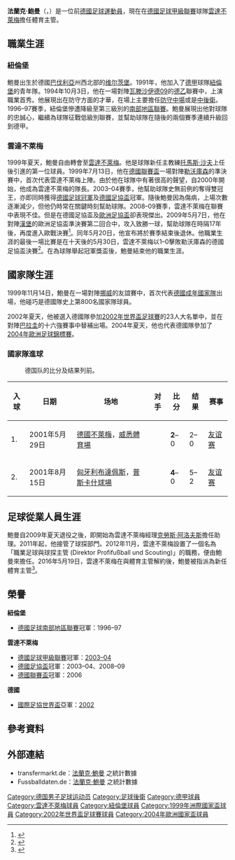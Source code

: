 {{noteta
|G1=德甲
|G2=uefa
|G3=足球
|T=zh-hans:弗兰克·鲍曼;zh-hk:法蘭克·包文;zh-tw:法蘭克·鮑曼;
|1=zh-hans:弗兰克·鲍曼;zh-hk:法蘭克·包文;zh-tw:法蘭克·鮑曼;
|2=zh-hans:鲍曼;zh-hk:包文;zh-tw:鮑曼;
|3=zh-cn:云达不来梅; zh-hk:雲達不萊梅; zh-tw:文達不來梅;
}}
{{Infobox football biography
| name         = 弗兰克·鲍曼<br />''Frank Baumann''
| image              = [[image:Frank_baumann_tdf.jpg|200px]]
| fullname           =  Frank Baumann
| nickname           = 
| birth_date　       = {{birth date and age|1975|10|29}}
| birth_place        = {{BRD}}[[维尔茨堡|维尔茨堡]]
| height             = {{height|meters=1.87}}
| currentclub        = [[雲達不萊梅|雲達不萊梅]]（體育主管）
| clubnumber         = 
| position           = [[後衛_(足球)|中後衛]]、[[防守中場|防守中場]]
| youthyears1        = 1981–1991 | youthclubs1 = TSV Grombühl
| youthyears2        = 1991–1994 | youthclubs2 = [[紐倫堡足球俱樂部|紐倫堡]]
| years1             = 1994–1999 | clubs1 = [[紐倫堡足球俱樂部|紐倫堡]] | caps1 = 130 | goals1 = 6
| years2             = 1999–2009 | clubs2 = [[雲達不萊梅|雲達不萊梅]] | caps2 = 260 | goals2 = 15
| totalcaps          = 390 | totalgoals = 21
| nationalyears1     = 1996–1998 | nationalteam1 = [[德國21歲以下國家足球隊|德國U21]] | nationalcaps1 = 17 | nationalgoals1 = 1
| nationalyears2     = 1999–2000 | nationalteam2 = {{link-de|德國A2國家足球隊|Deutsche A2-Fußballnationalmannschaft|德國A2}} | nationalcaps2 = 4 | nationalgoals2 = 0
| nationalyears3     = 1999–2005 | nationalteam3 = {{fb|GER}} | nationalcaps3 = 28 | nationalgoals3 = 2
| pcupdate           = 
| ntupdate           = 
}}
'''法蘭克·鮑曼'''（{{lang-de|'''Frank Baumann'''}}，{{bd|1975年|10月29日}}）是一位前[[德國|德國]][[足球|足球]][[運動員|運動員]]，現在在[[德國足球甲級聯賽|德國足球甲級聯賽]]球隊[[雲達不萊梅|雲達不萊梅]]擔任體育主管。

==職業生涯==
===紐倫堡===
鮑曼出生於德國[[巴伐利亞|巴伐利亞]]州西北部的[[维尔茨堡|维尔茨堡]]。1991年，他加入了[[德甲|德甲]]球隊[[紐倫堡足球俱樂部|紐倫堡]]的青年隊。1994年10月3日，他在一場對陣[[瓦滕沙伊德09|瓦滕沙伊德09]]的[[德乙|德乙]]聯賽中，上演職業首秀。他展現出在防守方面的才華，在場上主要擔任[[防守中場|防守中場]]或是[[後衛_(足球)|中後衛]]。1996–97賽季，紐倫堡慘遭降級至第三級別的[[德國足球地區聯賽|南部地區聯賽]]。鮑曼展現出他對球隊的忠誠心，繼續為球隊征戰低級別聯賽，並幫助球隊在隨後的兩個賽季連續升級回到德甲。

===雲達不萊梅===
1999年夏天，鮑曼自由轉會至[[雲達不萊梅|雲達不萊梅]]。他是球隊新任主教練[[托馬斯·沙夫|托馬斯·沙夫]]上任後引進的第一位球員。1999年7月13日，他在[[德國聯賽盃|德國聯賽盃]]一場對陣[[勒沃庫森足球俱樂部|勒沃庫森]]的準決賽中，首次代表雲達不萊梅上陣。由於他在球隊中有著很高的聲望，自2000年開始，他成為雲達不萊梅的隊長。2003–04賽季，他幫助球隊史無前例的奪得雙冠王，亦即同時獲得[[德國足球冠軍|德國足球冠軍]]及[[德國足協盃|德國足協盃]]冠軍。隨後鮑曼因為傷病，上場次數逐漸減少，但他仍時常在關鍵時刻幫助球隊。2008–09賽季，雲達不萊梅在聯賽中表現不佳。但是在德國足協盃及[[歐洲足協盃|歐洲足協盃]]卻表現傑出。2009年5月7日，他在對陣[[漢堡體育俱樂部|漢堡]]的歐洲足協盃準決賽第二回合中，攻入致勝一球，幫助球隊在時隔17年後，再度進入歐戰決賽<ref>{{cite web|language=de|url=http://www.spiegel.de/sport/fussball/werder-im-uefa-cup-finale-hamburg-gibt-sich-die-kugel-a-623565.html|title=Werder im Uefa-Cup-Finale. Hamburg gibt sich die Kugel|publisher=Spiegel Online|date=2009-05-08|accessdate=2016-10-07|archive-date=2016-10-10|archive-url=https://web.archive.org/web/20161010012714/http://www.spiegel.de/sport/fussball/werder-im-uefa-cup-finale-hamburg-gibt-sich-die-kugel-a-623565.html|dead-url=no}}</ref>。同年5月20日，他宣布將於賽季結束後退休。他職業生涯的最後一場比賽是在十天後的5月30日，雲達不萊梅以1–0擊敗勒沃庫森的德國足協盃決賽<ref>{{cite web|language=de|url=http://www.n-tv.de/sport/Oezil-holt-den-Pott-nach-Bremen-article314182.html|title=Pokalfinale: 1:0 gegen Leverkusen. Özil holt den Pott nach Bremen|publisher=n-tv|date=2009-05-30|accessdate=2016-10-07|archive-date=2016-10-09|archive-url=https://web.archive.org/web/20161009142029/http://www.n-tv.de/sport/Oezil-holt-den-Pott-nach-Bremen-article314182.html|dead-url=no}}</ref>。在為球隊舉起冠軍獎盃後，鮑曼結束他的職業生涯。

==國家隊生涯==
1999年11月14日，鮑曼在一場對陣[[挪威國家足球隊|挪威]]的友誼賽中，首次代表[[德國國家足球隊|德國成年國家隊]]出場，他碰巧是德國隊史上第800名國家隊球員。

2002年夏天，他被選入德國隊參加[[2002年世界盃足球賽|2002年世界盃足球賽]]的23人大名單中，並在對陣[[巴拉圭國家足球隊|巴拉圭]]的十六強賽事中替補出場。2004年夏天，他也代表德國隊參加了[[2004年歐洲足球錦標賽|2004年歐洲足球錦標賽]]。

===國家隊進球===
:德国队的比分及结果列前。
{| class="wikitable"
! 入球 !! 日期 !! 场地 !! 对手 !! 比分 !! 结果 !! 赛事
|-
| 1. || 2001年5月29日 || [[德國|德國]][[不萊梅|不萊梅]]，[[威悉體育場|威悉體育場]] || {{fb|SVK}} || '''2'''–0 || 2–0 || [[友谊赛|友谊赛]]
|-
| 2. || 2001年8月15日 || [[匈牙利|匈牙利]][[布達佩斯|布達佩斯]]，[[普斯卡什球場|普斯卡什球場]] || {{fb|HUN}} || '''4'''–0 || 5–2 || [[友谊赛|友谊赛]]
|}

==足球從業人員生涯==
鮑曼自2009年夏天退役之後，即開始為雲達不萊梅經理[[克勞斯·阿洛夫斯|克勞斯·阿洛夫斯]]擔任助理。2011年起，他接管了球探部門。2012年11月，雲達不萊梅設置了一個名為「職業足球與球探主管 (Direktor Profifußball und Scouting)」的職務，便由鮑曼來擔任。2016年5月19日，雲達不萊梅在與體育主管{{link-de|托馬斯·埃辛|Thomas Eichin}}解約後，鮑曼被指派為新任體育主管<ref>{{cite web|language=de|url=http://www.werder.de/aktuell/news/profis/20152016/baumann-uebernimmt-19052016/|title=WERDER STELLT SICH NEU AUF: BAUMANN ÜBERNIMMT FÜR EICHIN|publisher=SV Werder Bremen|date=2016-05-19|accessdate=2016-10-07|archive-date=2016-10-14|archive-url=https://web.archive.org/web/20161014042122/http://www.werder.de/aktuell/news/profis/20152016/baumann-uebernimmt-19052016/|dead-url=no}}</ref>。

==榮譽==
'''紐倫堡'''
* [[德國足球地區聯賽|德國足球南部地區聯賽]]冠軍：1996–97

'''雲達不萊梅'''
* [[德國足球甲級聯賽|德國足球甲級聯賽]]冠軍：[[2003年至2004年德国足球甲级联赛|2003–04]] 
* [[德國足協盃|德國足協盃]]冠軍：2003–04、2008–09
* [[德國足球協會聯賽盃|德國聯賽盃]]冠軍：2006

'''德國'''
* [[國際足協世界盃|國際足協世界盃]]亞軍：[[2002年世界盃足球賽|2002]]

==參考資料==
{{Reflist}}

==外部連結==
* transfermarkt.de：[http://www.transfermarkt.de/frank-baumann/profil/spieler/519 法蘭克·鮑曼] {{Wayback|url=http://www.transfermarkt.de/frank-baumann/profil/spieler/519 |date=20161009122615 }} 之統計數據{{de icon}}
* Fussballdaten.de：[http://fussballdaten.de/spieler/baumannfrank/ 法蘭克·鮑曼] {{Wayback|url=http://fussballdaten.de/spieler/baumannfrank/ |date=20090622181919 }} 之統計數據{{de icon}}

{{2002年世界杯足球赛德国参赛名单}}
{{2004年歐洲足球錦標賽德國參賽名單}}

{{Authority control}}
{{DEFAULTSORT:Baumann, Frank}}
[[Category:德国男子足球运动员|Category:德国男子足球运动员]]
[[Category:足球後衛|Category:足球後衛]]
[[Category:德甲球員|Category:德甲球員]]
[[Category:雲達不萊梅球員|Category:雲達不萊梅球員]]
[[Category:紐倫堡球員|Category:紐倫堡球員]]
[[Category:1999年洲際國家盃球員|Category:1999年洲際國家盃球員]]
[[Category:2002年世界盃足球賽球員|Category:2002年世界盃足球賽球員]]
[[Category:2004年歐洲國家盃球員|Category:2004年歐洲國家盃球員]]